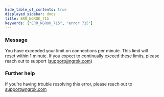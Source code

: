 ```yaml
---
hide_table_of_contents: true
displayed_sidebar: docs
title: ERR_NGROK_715
keywords: ["ERR_NGROK_715", "error 715"]
---
```


### Message

You have exceeded your limit on connections per minute. This limit will reset within 1 minute. If you expect to continually exceed these limits, please reach out to support (support@ngrok.com)

<ErrorDetails />

### Further help

If you're having trouble resolving this error, please reach out to [support@ngrok.com](mailto:support@ngrok.com?subject=Help%20with%20ERR_NGROK_715)
